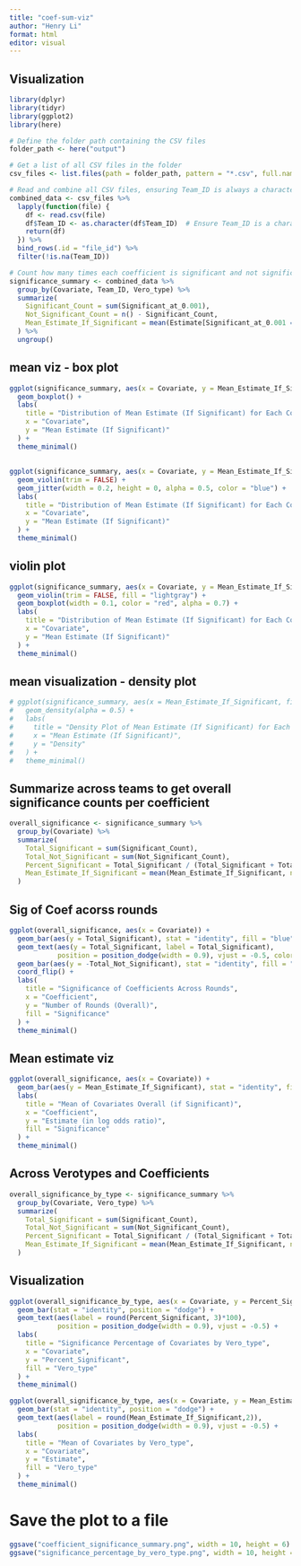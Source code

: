 ```yaml
---
title: "coef-sum-viz"
author: "Henry Li"
format: html
editor: visual
---
```


## Visualization

```r
library(dplyr)
library(tidyr)
library(ggplot2)
library(here)
```

```r
# Define the folder path containing the CSV files
folder_path <- here("output")

# Get a list of all CSV files in the folder
csv_files <- list.files(path = folder_path, pattern = "*.csv", full.names = TRUE)

# Read and combine all CSV files, ensuring Team_ID is always a character
combined_data <- csv_files %>%
  lapply(function(file) {
    df <- read.csv(file)
    df$Team_ID <- as.character(df$Team_ID)  # Ensure Team_ID is a character
    return(df)
  }) %>%
  bind_rows(.id = "file_id") %>%
  filter(!is.na(Team_ID))
```

```r
# Count how many times each coefficient is significant and not significant across rounds
significance_summary <- combined_data %>%
  group_by(Covariate, Team_ID, Vero_type) %>%
  summarize(
    Significant_Count = sum(Significant_at_0.001),
    Not_Significant_Count = n() - Significant_Count,
    Mean_Estimate_If_Significant = mean(Estimate[Significant_at_0.001 == TRUE], na.rm = TRUE)
  ) %>%
  ungroup()
```

## mean viz - box plot

```r
ggplot(significance_summary, aes(x = Covariate, y = Mean_Estimate_If_Significant)) +
  geom_boxplot() +
  labs(
    title = "Distribution of Mean Estimate (If Significant) for Each Covariate",
    x = "Covariate",
    y = "Mean Estimate (If Significant)"
  ) +
  theme_minimal()
```
##
```r
ggplot(significance_summary, aes(x = Covariate, y = Mean_Estimate_If_Significant)) +
  geom_violin(trim = FALSE) +
  geom_jitter(width = 0.2, height = 0, alpha = 0.5, color = "blue") +
  labs(
    title = "Distribution of Mean Estimate (If Significant) for Each Covariate",
    x = "Covariate",
    y = "Mean Estimate (If Significant)"
  ) +
  theme_minimal()
```

## violin plot
```r
ggplot(significance_summary, aes(x = Covariate, y = Mean_Estimate_If_Significant)) +
  geom_violin(trim = FALSE, fill = "lightgray") +
  geom_boxplot(width = 0.1, color = "red", alpha = 0.7) +
  labs(
    title = "Distribution of Mean Estimate (If Significant) for Each Covariate",
    x = "Covariate",
    y = "Mean Estimate (If Significant)"
  ) +
  theme_minimal()

```

## mean visualization - density plot

```r
# ggplot(significance_summary, aes(x = Mean_Estimate_If_Significant, fill = Covariate)) +
#   geom_density(alpha = 0.5) +
#   labs(
#     title = "Density Plot of Mean Estimate (If Significant) for Each Covariate",
#     x = "Mean Estimate (If Significant)",
#     y = "Density"
#   ) +
#   theme_minimal()
```

## Summarize across teams to get overall significance counts per coefficient

```r
overall_significance <- significance_summary %>%
  group_by(Covariate) %>%
  summarize(
    Total_Significant = sum(Significant_Count),
    Total_Not_Significant = sum(Not_Significant_Count), 
    Percent_Significant = Total_Significant / (Total_Significant + Total_Not_Significant),
    Mean_Estimate_If_Significant = mean(Mean_Estimate_If_Significant, na.rm = TRUE)
  )
```

## Sig of Coef acorss rounds

```r
ggplot(overall_significance, aes(x = Covariate)) +
  geom_bar(aes(y = Total_Significant), stat = "identity", fill = "blue", alpha = 0.7) +
  geom_text(aes(y = Total_Significant, label = Total_Significant), 
            position = position_dodge(width = 0.9), vjust = -0.5, color = "black") +
  geom_bar(aes(y = -Total_Not_Significant), stat = "identity", fill = "red", alpha = 0.7) +
  coord_flip() +
  labs(
    title = "Significance of Coefficients Across Rounds",
    x = "Coefficient",
    y = "Number of Rounds (Overall)",
    fill = "Significance"
  ) +
  theme_minimal()
```

## Mean estimate viz

```r
ggplot(overall_significance, aes(x = Covariate)) +
  geom_bar(aes(y = Mean_Estimate_If_Significant), stat = "identity", fill = "blue", alpha = 0.7) +
  labs(
    title = "Mean of Covariates Overall (if Significant)",
    x = "Coefficient",
    y = "Estimate (in log odds ratio)", 
    fill = "Significance"
  ) +
  theme_minimal()
```

## Across Verotypes and Coefficients

```r
overall_significance_by_type <- significance_summary %>%
  group_by(Covariate, Vero_type) %>%
  summarize(
    Total_Significant = sum(Significant_Count),
    Total_Not_Significant = sum(Not_Significant_Count), 
    Percent_Significant = Total_Significant / (Total_Significant + Total_Not_Significant),
    Mean_Estimate_If_Significant = mean(Mean_Estimate_If_Significant, na.rm = TRUE)
  )
```

## Visualization

```r
ggplot(overall_significance_by_type, aes(x = Covariate, y = Percent_Significant, fill = Vero_type)) +
  geom_bar(stat = "identity", position = "dodge") +
  geom_text(aes(label = round(Percent_Significant, 3)*100), 
            position = position_dodge(width = 0.9), vjust = -0.5) +
  labs(
    title = "Significance Percentage of Covariates by Vero_type",
    x = "Covariate",
    y = "Percent_Significant",
    fill = "Vero_type"
  ) +
  theme_minimal()
```

```r
ggplot(overall_significance_by_type, aes(x = Covariate, y = Mean_Estimate_If_Significant, fill = Vero_type)) +
  geom_bar(stat = "identity", position = "dodge") +
  geom_text(aes(label = round(Mean_Estimate_If_Significant,2)), 
            position = position_dodge(width = 0.9), vjust = -0.5) +
  labs(
    title = "Mean of Covariates by Vero_type",
    x = "Covariate",
    y = "Estimate",
    fill = "Vero_type"
  ) +
  theme_minimal()
```

# Save the plot to a file

```r
ggsave("coefficient_significance_summary.png", width = 10, height = 6)
ggsave("significance_percentage_by_vero_type.png", width = 10, height = 6)
```
